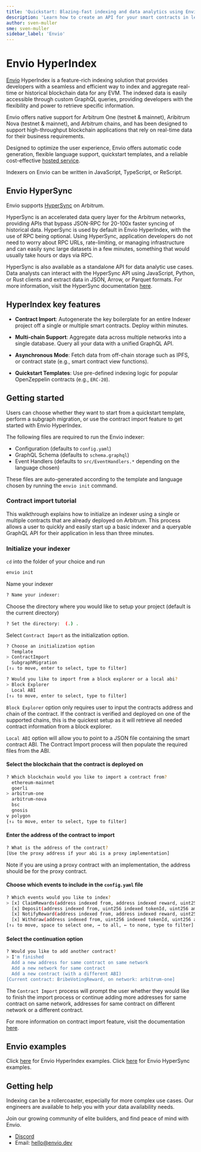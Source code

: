 ```yaml
---
title: 'Quickstart: Blazing-fast indexing and data analytics using Envio'
description: 'Learn how to create an API for your smart contracts in less than 3 minutes and index Arbitrum data 100x faster than RPC'
author: sven-muller
sme: sven-muller
sidebar_label: 'Envio'
---
```


# Envio HyperIndex

[Envio](https://envio.dev/) HyperIndex is a feature-rich indexing solution that provides developers with a seamless and efficient way to index and aggregate real-time or historical blockchain data for any EVM. The indexed data is easily accessible through custom GraphQL queries, providing developers with the flexibility and power to retrieve specific information.

Envio offers native support for Arbitrum One (testnet & mainnet), Aribitrum Nova (testnet & mainnet), and Arbitrum chains, and has been designed to support high-throughput blockchain applications that rely on real-time data for their business requirements.

Designed to optimize the user experience, Envio offers automatic code generation, flexible language support, quickstart templates, and a reliable cost-effective [hosted service](https://docs.envio.dev/docs/hosted-service).

Indexers on Envio can be written in JavaScript, TypeScript, or ReScript.

## Envio HyperSync

Envio supports [HyperSync](https://docs.envio.dev/docs/hypersync) on Arbitrum.

HyperSync is an accelerated data query layer for the Arbitrum networks, providing APIs that bypass JSON-RPC for 20-100x faster syncing of historical data. HyperSync is used by default in Envio HyperIndex, with the use of RPC being optional. Using HyperSync, application developers do not need to worry about RPC URLs, rate-limiting, or managing infrastructure and can easily sync large datasets in a few minutes, something that would usually take hours or days via RPC.

HyperSync is also available as a standalone API for data analytic use cases. Data analysts can interact with the HyperSync API using JavaScript, Python, or Rust clients and extract data in JSON, Arrow, or Parquet formats. For more information, visit the HyperSync documentation [here](https://docs.envio.dev/docs/overview-hypersync).

## HyperIndex key features

- **Contract Import**: Autogenerate the key boilerplate for an entire Indexer project off a single or multiple smart contracts. Deploy within minutes.

- **Multi-chain Support**: Aggregate data across multiple networks into a single database. Query all your data with a unified GraphQL API.

- **Asynchronous Mode**: Fetch data from off-chain storage such as IPFS, or contract state (e.g., smart contract view functions).

- **Quickstart Templates**: Use pre-defined indexing logic for popular OpenZeppelin contracts (e.g., `ERC-20`).

## Getting started

Users can choose whether they want to start from a quickstart template, perform a subgraph migration, or use the contract import feature to get started with Envio HyperIndex.

The following files are required to run the Envio indexer:

- Configuration (defaults to `config.yaml`)
- GraphQL Schema (defaults to `schema.graphql`)
- Event Handlers (defaults to `src/EventHandlers.*` depending on the language chosen)

These files are auto-generated according to the template and language chosen by running the `envio init` command.

### Contract import tutorial

This walkthrough explains how to initialize an indexer using a single or multiple contracts that are already deployed on Arbitrum. This process allows a user to quickly and easily start up a basic indexer and a queryable GraphQL API for their application in less than three minutes.

### Initialize your indexer

`cd` into the folder of your choice and run

```bash
envio init
```

Name your indexer

```bash
? Name your indexer:
```

Choose the directory where you would like to setup your project (default is the current directory)

```bash
? Set the directory:  (.) .
```

Select `Contract Import` as the initialization option.

```bash
? Choose an initialization option
  Template
> ContractImport
  SubgraphMigration
[↑↓ to move, enter to select, type to filter]
```

```bash
? Would you like to import from a block explorer or a local abi?
> Block Explorer
  Local ABI
[↑↓ to move, enter to select, type to filter]
```

`Block Explorer` option only requires user to input the contracts address and chain of the contract. If the contract is verified and deployed on one of the supported chains, this is the quickest setup as it will retrieve all needed contract information from a block explorer.

`Local ABI` option will allow you to point to a JSON file containing the smart contract ABI. The Contract Import process will then populate the required files from the ABI.

#### Select the blockchain that the contract is deployed on

```bash
? Which blockchain would you like to import a contract from?
  ethereum-mainnet
  goerli
> arbitrum-one
  arbitrum-nova
  bsc
  gnosis
v polygon
[↑↓ to move, enter to select, type to filter]
```

#### Enter the address of the contract to import

```bash
? What is the address of the contract?
[Use the proxy address if your abi is a proxy implementation]
```

Note if you are using a proxy contract with an implementation, the address should be for the proxy contract.

#### Choose which events to include in the `config.yaml` file

```bash
? Which events would you like to index?
> [x] ClaimRewards(address indexed from, address indexed reward, uint256 amount)
  [x] Deposit(address indexed from, uint256 indexed tokenId, uint256 amount)
  [x] NotifyReward(address indexed from, address indexed reward, uint256 indexed epoch, uint256 amount)
  [x] Withdraw(address indexed from, uint256 indexed tokenId, uint256 amount)
[↑↓ to move, space to select one, → to all, ← to none, type to filter]
```

#### Select the continuation option

```bash
? Would you like to add another contract?
> I'm finished
  Add a new address for same contract on same network
  Add a new network for same contract
  Add a new contract (with a different ABI)
[Current contract: BribeVotingReward, on network: arbitrum-one]
```

The `Contract Import` process will prompt the user whether they would like to finish the import process or continue adding more addresses for same contract on same network, addresses for same contract on different network or a different contract.

For more information on contract import feature, visit the documentation [here](https://docs.envio.dev/docs/contract-import).

## Envio examples

Click [here](https://docs.envio.dev/docs/example-uniswap-v3) for Envio HyperIndex examples.
Click [here](https://docs.envio.dev/docs/hypersync-clients) for Envio HyperSync examples.

## Getting help

Indexing can be a rollercoaster, especially for more complex use cases. Our engineers are available to help you with your data availability needs.

Join our growing community of elite builders, and find peace of mind with Envio.

- [Discord](https://discord.gg/mZHNWgNCAc)
- Email: [hello@envio.dev](mailto:hello@envio.dev)
